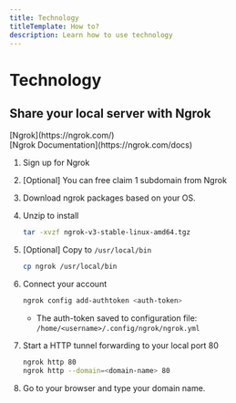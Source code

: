 ```yaml
---
title: Technology
titleTemplate: How to?
description: Learn how to use technology
---
```



# Technology

## Share your local server with Ngrok

<Callout type="info" emoji="ℹ️">
  <div>[Ngrok](https://ngrok.com/)</div>
  <div>[Ngrok Documentation](https://ngrok.com/docs)</div>
</Callout>

1. Sign up for Ngrok

2. [Optional] You can free claim 1 subdomain from Ngrok

3. Download ngrok packages based on your OS.

4. Unzip to install

   ```bash
   tar -xvzf ngrok-v3-stable-linux-amd64.tgz
   ```

5. [Optional] Copy to `/usr/local/bin`

   ```bash
   cp ngrok /usr/local/bin
   ```

6. Connect your account

   ```bash
   ngrok config add-authtoken <auth-token>
   ```

   - The auth-token saved to configuration file: `/home/<username>/.config/ngrok/ngrok.yml`

7. Start a HTTP tunnel forwarding to your local port 80

   ```bash
   ngrok http 80
   ngrok http --domain=<domain-name> 80
   ```

8. Go to your browser and type your domain name.
